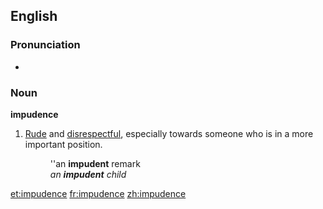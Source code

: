 ==English==

===Pronunciation===
*{{audio|en-us-impudent.ogg|Audio (US)}}

===Noun===
'''impudence'''
#[[rude|Rude]] and [[disrespectful]], especially towards someone who is in a more important position.
#: ''an '''impudent''' remark
#:''an '''impudent''' child''

[[et:impudence]]
[[fr:impudence]]
[[zh:impudence]]